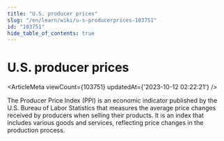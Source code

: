 ```yaml
---
title: "U.S. producer prices"
slug: "/en/learn/wiki/u-s-producerprices-103751"
id: "103751"
hide_table_of_contents: true
---
```



<Breadcrumbs current="U.S. producer prices" />

# U.S. producer prices

<ArticleMeta viewCount={103751} updatedAt={'2023-10-12 02:22:21'} />
<div className='border-solid border-b border-t-0 my-4 border-[var(--ifm-color-gray-300)]' />

The Producer Price Index (PPI) is an economic indicator published by the U.S. Bureau of Labor Statistics that measures the average price changes received by producers when selling their products. It is an index that includes various goods and services, reflecting price changes in the production process.
